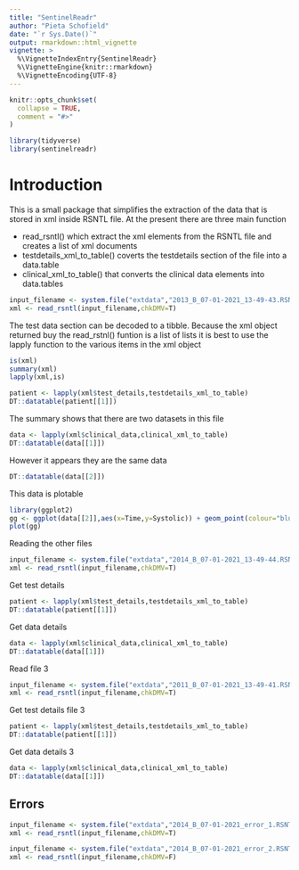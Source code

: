 ```yaml
---
title: "SentinelReadr"
author: "Pieta Schofield"
date: "`r Sys.Date()`"
output: rmarkdown::html_vignette
vignette: >
  %\VignetteIndexEntry{SentinelReadr}
  %\VignetteEngine{knitr::rmarkdown}
  %\VignetteEncoding{UTF-8}
---
```


```r
knitr::opts_chunk$set(
  collapse = TRUE,
  comment = "#>"
)
```

```r
library(tidyverse)
library(sentinelreadr)
```

# Introduction

This is a small package that simplifies the extraction of the data that is stored in xml inside RSNTL file. At the present there are three main function

- read_rsntl() which extract the xml elements from the RSNTL file and creates a list of xml documents
- testdetails_xml_to_table() coverts the testdetails section of the file into a data.table
- clinical_xml_to_table() that converts the clinical data elements into data.tables

```r
input_filename <- system.file("extdata","2013_B_07-01-2021_13-49-43.RSNTL",package="sentinelreadr")
xml <- read_rsntl(input_filename,chkDMV=T)
```

The test data section can be decoded to a tibble. Because the xml object returned buy the read_rstnl() 
funtion is a list of lists it is best to use the lapply function to the various items in the xml object

```r
is(xml)
summary(xml)
lapply(xml,is)
```

```r
patient <- lapply(xml$test_details,testdetails_xml_to_table)
DT::datatable(patient[[1]])
```

The summary shows that there are two datasets in this file

```r
data <- lapply(xml$clinical_data,clinical_xml_to_table)
DT::datatable(data[[1]])
```

However it appears they are the same data

```r
DT::datatable(data[[2]])
```

This data is plotable

```r
library(ggplot2)
gg <- ggplot(data[[2]],aes(x=Time,y=Systolic)) + geom_point(colour="blue") 
plot(gg)
```

Reading the other files

```r
input_filename <- system.file("extdata","2014_B_07-01-2021_13-49-44.RSNTL",package="sentinelreadr")
xml <- read_rsntl(input_filename,chkDMV=T)
```

Get test details

```r
patient <- lapply(xml$test_details,testdetails_xml_to_table)
DT::datatable(patient[[1]])
```

Get data details

```r
data <- lapply(xml$clinical_data,clinical_xml_to_table)
DT::datatable(data[[1]])
```

Read file 3

```r
input_filename <- system.file("extdata","2011_B_07-01-2021_13-49-41.RSNTL",package="sentinelreadr")
xml <- read_rsntl(input_filename,chkDMV=T)
```

Get test details file 3

```r
patient <- lapply(xml$test_details,testdetails_xml_to_table)
DT::datatable(patient[[1]])
```

Get data details 3

```r
data <- lapply(xml$clinical_data,clinical_xml_to_table)
DT::datatable(data[[1]])
```

## Errors


```r
input_filename <- system.file("extdata","2014_B_07-01-2021_error_1.RSNTL",package="sentinelreadr")
xml <- read_rsntl(input_filename,chkDMV=T)
```


```r
input_filename <- system.file("extdata","2014_B_07-01-2021_error_2.RSNTL",package="sentinelreadr")
xml <- read_rsntl(input_filename,chkDMV=F)
```

